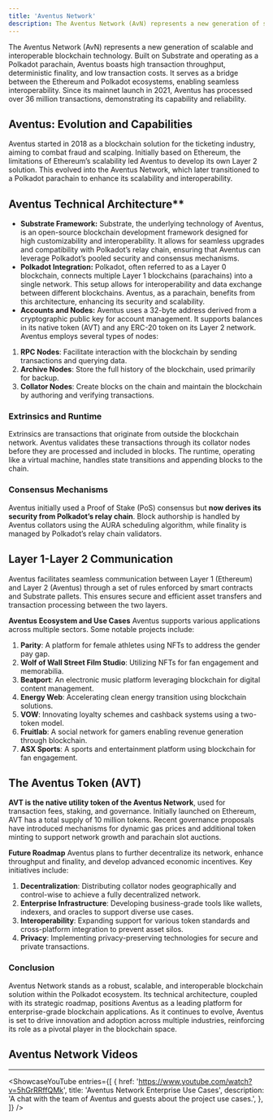 ```yaml
---
title: 'Aventus Network'
description: The Aventus Network (AvN) represents a new generation of scalable and interoperable blockchain technology.
---
```



The Aventus Network (AvN) represents a new generation of scalable and interoperable blockchain technology. Built on Substrate and operating as a Polkadot parachain, Aventus boasts high transaction throughput, deterministic finality, and low transaction costs. It serves as a bridge between the Ethereum and Polkadot ecosystems, enabling seamless interoperability. Since its mainnet launch in 2021, Aventus has processed over 36 million transactions, demonstrating its capability and reliability.

## Aventus: Evolution and Capabilities
Aventus started in 2018 as a blockchain solution for the ticketing industry, aiming to combat fraud and scalping. Initially based on Ethereum, the limitations of Ethereum’s scalability led Aventus to develop its own Layer 2 solution. This evolved into the Aventus Network, which later transitioned to a Polkadot parachain to enhance its scalability and interoperability.

## Aventus Technical Architecture**
- **Substrate Framework:** Substrate, the underlying technology of Aventus, is an open-source blockchain development framework designed for high customizability and interoperability. It allows for seamless upgrades and compatibility with Polkadot’s relay chain, ensuring that Aventus can leverage Polkadot’s pooled security and consensus mechanisms.
- **Polkadot Integration:** Polkadot, often referred to as a Layer 0 blockchain, connects multiple Layer 1 blockchains (parachains) into a single network. This setup allows for interoperability and data exchange between different blockchains. Aventus, as a parachain, benefits from this architecture, enhancing its security and scalability.
- **Accounts and Nodes:** Aventus uses a 32-byte address derived from a cryptographic public key for account management. It supports balances in its native token (AVT) and any ERC-20 token on its Layer 2 network. Aventus employs several types of nodes:

1. **RPC Nodes**: Facilitate interaction with the blockchain by sending transactions and querying data.
2. **Archive Nodes**: Store the full history of the blockchain, used primarily for backup.
3. **Collator Nodes**: Create blocks on the chain and maintain the blockchain by authoring and verifying transactions.

### **Extrinsics and Runtime**
Extrinsics are transactions that originate from outside the blockchain network. Aventus validates these transactions through its collator nodes before they are processed and included in blocks. The runtime, operating like a virtual machine, handles state transitions and appending blocks to the chain.

### **Consensus Mechanisms**
Aventus initially used a Proof of Stake (PoS) consensus but **now derives its security from Polkadot’s relay chain**. Block authorship is handled by Aventus collators using the AURA scheduling algorithm, while finality is managed by Polkadot’s relay chain validators.

## Layer 1-Layer 2 Communication
Aventus facilitates seamless communication between Layer 1 (Ethereum) and Layer 2 (Aventus) through a set of rules enforced by smart contracts and Substrate pallets. This ensures secure and efficient asset transfers and transaction processing between the two layers.

**Aventus Ecosystem and Use Cases**
Aventus supports various applications across multiple sectors. Some notable projects include:

1. **Parity**: A platform for female athletes using NFTs to address the gender pay gap.
2. **Wolf of Wall Street Film Studio**: Utilizing NFTs for fan engagement and memorabilia.
3. **Beatport**: An electronic music platform leveraging blockchain for digital content management.
4. **Energy Web**: Accelerating clean energy transition using blockchain solutions.
5. **VOW**: Innovating loyalty schemes and cashback systems using a two-token model.
6. **Fruitlab**: A social network for gamers enabling revenue generation through blockchain.
7. **ASX Sports**: A sports and entertainment platform using blockchain for fan engagement.

## The Aventus Token (AVT)
**AVT is the native utility token of the Aventus Network**, used for transaction fees, staking, and governance. Initially launched on Ethereum, AVT has a total supply of 10 million tokens. Recent governance proposals have introduced mechanisms for dynamic gas prices and additional token minting to support network growth and parachain slot auctions.

**Future Roadmap**
Aventus plans to further decentralize its network, enhance throughput and finality, and develop advanced economic incentives. Key initiatives include:
1. **Decentralization**: Distributing collator nodes geographically and control-wise to achieve a fully decentralized network.
2. **Enterprise Infrastructure**: Developing business-grade tools like wallets, indexers, and oracles to support diverse use cases.
3. **Interoperability**: Expanding support for various token standards and cross-platform integration to prevent asset silos.
4. **Privacy**: Implementing privacy-preserving technologies for secure and private transactions.

### **Conclusion**
Aventus Network stands as a robust, scalable, and interoperable blockchain solution within the Polkadot ecosystem. Its technical architecture, coupled with its strategic roadmap, positions Aventus as a leading platform for enterprise-grade blockchain applications. As it continues to evolve, Aventus is set to drive innovation and adoption across multiple industries, reinforcing its role as a pivotal player in the blockchain space.

## Aventus Network Videos
------------
<ShowcaseYouTube
  entries={[
    {
      href: 'https://www.youtube.com/watch?v=5hGrRRffQMk',
      title: 'Aventus Network Enterprise Use Cases',
      description: 'A chat with the team of Aventus and guests about the project use cases.',
          },
  ]} />

